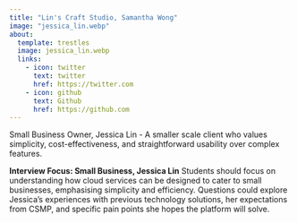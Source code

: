 ```yaml
---
title: "Lin's Craft Studio, Samantha Wong"
image: "jessica_lin.webp"
about:
  template: trestles
  image: jessica_lin.webp
  links:
    - icon: twitter
      text: twitter
      href: https://twitter.com
    - icon: github
      text: Github
      href: https://github.com
---
```

Small Business Owner, Jessica Lin - A smaller scale client who values simplicity, cost-effectiveness, and straightforward usability over complex features.

**Interview Focus: Small Business, Jessica Lin**
Students should focus on understanding how cloud services can be designed to cater to small businesses, emphasising simplicity and efficiency. Questions could explore Jessica's experiences with previous technology solutions, her expectations from CSMP, and specific pain points she hopes the platform will solve.

<!--
Paste this script at the bottom of your HTML before the </body> tag.
See more style and config options on our docs
https://github.com/Mintplex-Labs/anything-llm/tree/master/embed/README.md
-->
<script
  data-embed-id="a1d0570e-9aaf-4f67-9648-8fb84d27742c"
  data-base-api-url="https://chat.serveur.au/api/embed"
  src="https://chat.serveur.au/embed/anythingllm-chat-widget.min.js">
</script>
<!-- AnythingLLM (https://useanything.com) -->
